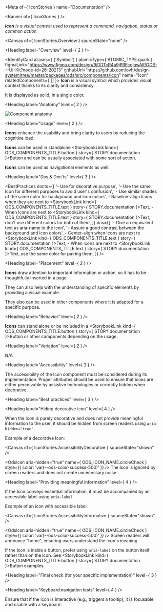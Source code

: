 
<Meta of={ IconStories } name="Documentation" />

<Banner of={ IconStories } />

_**Icon** is a visual context used to represent a command, navigation, status or common action._

<Canvas of={ IconStories.Overview } sourceState="none" />

<Heading label="Overview" level={ 2 } />

<IdentityCard aliases={ ['Symbol'] }
              atomicType={ ATOMIC_TYPE.quark }
              figmaLink="https://www.figma.com/design/9jDDTcR4a9jPRFcdjawAlf/ODS---UI-Kit?node-id=26-20213"
              githubUrl="https://github.com/ovh/design-system/tree/master/packages/ods/src/components/icon"
              name="Icon"
              relatedComponents={ [] }>
  **Icon** is a visual symbol which provides visual context thanks to its clarity and consistency.

  It is displayed as solid, in a single color.
</IdentityCard>

<Heading label="Anatomy" level={ 2 } />

![Component anatomy](components/icon/anatomy.png "Component anatomy")

<Heading label="Usage" level={ 2 } />

**Icons** enhance the usability and bring clarity to users by reducing the cognitive load.

**Icons** can be used in standalone <StorybookLink kind={ ODS_COMPONENTS_TITLE.button } story={ STORY.documentation }>Button</StorybookLink> and can be usually associated with some sort of action.

**Icons** can be used as navigational elements as well.

<Heading label="Dos & Don'ts" level={ 3 } />

<BestPractices
  donts={[
    '- Use for decorative purpose',
    '- Use the same Icon for different purposes to avoid user\'s confusion',
    '- Use similar shades of the same color for background and Icon colors',
    <span>- Baseline-align Icons when they are next to <StorybookLink kind={ ODS_COMPONENTS_TITLE.text } story={ STORY.documentation }>Text</StorybookLink></span>,
    <span>- When Icons are next to <StorybookLink kind={ ODS_COMPONENTS_TITLE.text } story={ STORY.documentation }>Text</StorybookLink>, don't use different colors for both of them</span>,
  ]}
  dos={[
    '- Give an equivalent text as aria-name to the Icon',
    '- Assure a good contrast between the background and Icon colors',
    <span>- Center-align when Icons are next to <StorybookLink kind={ ODS_COMPONENTS_TITLE.text } story={ STORY.documentation }>Text</StorybookLink></span>,
    <span>- When Icons are next to <StorybookLink kind={ ODS_COMPONENTS_TITLE.text } story={ STORY.documentation }>Text</StorybookLink>, use the same color for pairing them</span>,
  ]}
/>

<Heading label="Placement" level={ 2 } />

**Icons** draw attention to important information or action, so it has to be thoughtfully inserted in a page.

They can also help with the understanding of specific elements by providing a visual example.

They also can be used in other components where it is adapted for a specific purpose.

<Heading label="Behavior" level={ 2 } />

**Icons** can stand alone or be included in a <StorybookLink kind={ ODS_COMPONENTS_TITLE.button } story={ STORY.documentation }>Button</StorybookLink> or other components depending on the usage.

<Heading label="Variation" level={ 2 } />

N/A

<Heading label="Accessibility" level={ 2 } />

The accessibility of the Icon component must be considered during its implementation.
Proper attributes should be used to ensure that icons are either perceivable by assistive technologies or correctly hidden when decorative.

<Heading label="Best practices" level={ 3 } />

<Heading label="Hiding decorative Icon" level={ 4 } />

When the Icon is purely decorative and does not provide meaningful information to the user, it should be hidden from screen readers using `aria-hidden="true"`.

Example of a decorative Icon:

<Canvas of={ IconStories.AccessibilityDecorative } sourceState="shown" />

<OdsIcon aria-hidden="true"
         name={ ODS_ICON_NAME.circleCheck }
         style={{ color: 'var(--ods-color-success-500)' }} /> The Icon is ignored by screen readers and does not create unnecessary noise.

<Heading label="Providing meaningful information" level={ 4 } />

If the Icon conveys essential information, it must be accompanied by an accessible label using `aria-label`.

Example of an icon with accessible label:

<Canvas of={ IconStories.AccessibilityInformative } sourceState="shown" />

<OdsIcon aria-hidden="true"
         name={ ODS_ICON_NAME.circleCheck }
         style={{ color: 'var(--ods-color-success-500)' }} /> Screen readers will announce "home", ensuring users understand the Icon's meaning.

If the Icon is inside a button, prefer using `aria-label` on the button itself rather than on the icon.
See <StorybookLink kind={ ODS_COMPONENTS_TITLE.button } story={ STORY.documentation }>Button</StorybookLink> examples.

<Heading label="Final check (for your specific implementation)" level={ 3 } />

<Heading label="Keyboard navigation tests" level={ 4 } />

Ensure that if the icon is interactive (e.g., triggers a tooltip), it is focusable and usable with a keyboard.
